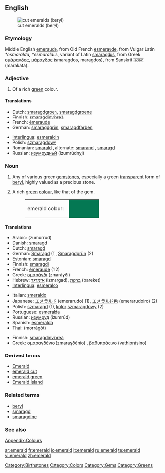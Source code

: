 {{see|Emerald}}
{{wikipedia}}
==English==
[[Image:Beryl_emeralds_cut_XH.jpg|thumb|right|cut emeralds (beryl)]]

===Etymology===
Middle English [[emeraude]], from Old French [[esmeraude]], from Vulgar Latin ''*esmaralda, *esmaraldus'', variant of Latin [[smaragdus]], from Greek [[σμάραγδος]], [[μάραγδος]] (smaragdos, maragdos), from Sanskrit [[मरकत]] (marakata).

===Adjective===
{{en-adj}}

# {{color}} Of a rich [[green]] colour.

====Translations====
{{top}}
*Dutch: [[smaragdgroen]], [[smaragdgroene]]
*Finnish: [[smaragdinvihreä]]
*French: [[émeraude]]
*German: [[smaragdgrün]], [[smaragdfarben]]
{{mid}}
*[[Interlingua]]: [[esmeraldin]]
*Polish: [[szmaragdowy]] {{m}}
*Romanian: [[smarald]] {{n}}, alternate: [[smarand]] {{n}}, [[smaragd]] {{n}}
*Russian: [[изумрудный]] (izumrúdnyj)
{{bottom}}

===Noun===
{{en-noun}}

# Any of various green [[gemstone]]s, especially a green [[transparent]] form of [[beryl]], highly valued as a precious stone.
# {{color}} A rich [[green]] [[colour]], like that of the gem.
#:<table><tr><td>emerald colour: &nbsp;</td><td bgcolor="#047853" width="80">&nbsp; </td></tr></table>

====Translations====
{{trans-top|gemstone}}
*Arabic: {{ARchar|[[زمرد|زمرّد]]}} (zumúrrud) {{m}}
*Danish: [[smaragd]]
*Dutch: [[smaragd]] {{m}}
*German: [[Smaragd]] {{m}} (1), [[Smaragdgrün]] {{n}} (2)
*Estonian: [[smaragd]]
*Finnish: [[smaragdi]]
*French: [[émeraude]] {{f}} (1,2)
*Greek: [[σμαράγδι]] (zmaráɣði) {{n}}
*Hebrew: [[אזמרגד]] (izmargad), [[ברקת]] (bareket)
*[[Interlingua]]: [[esmeraldo]]
{{trans-mid}}
*Italian: [[smeraldo]]
*Japanese: [[エメラルド]] (emerarudo) (1), [[エメラルド色]] (emerarudoiro) (2)
*Polish: [[szmaragd]] {{m}} (1), [[kolor]] [[szmaragdowy]] {{m}} (2)
*Portuguese: [[esmeralda]] {{f}}
*Russian: [[изумруд]] (izumrúd) {{m}}
*Spanish: [[esmeralda]] {{f}}
*Thai: {{THchar|[[มรกต]]}} (morrágòt)
{{trans-bottom}}

{{trans-top|colour}}
*Finnish: [[smaragdinvihreä]]
*Greek: [[σμαραγδένιο]] (zmaraɣðénio) {{n}}, [[βαθυπράσινο]] (vathiprásino) {{n}}
{{trans-mid}}
{{trans-bottom}}

===Derived terms===
*[[Emerald]]
*[[emerald cut]]
*[[emerald green]]
*[[Emerald Island]]

===Related terms===
*[[beryl]]
*[[smaragd]]
*[[smaragdine]]

===See also===
[[Wiktionary_Appendix:Colours|Appendix:Colours]]

[[Category:Birthstones]]
[[Category:Colors]]
[[Category:Gems]]
[[Category:Greens]]

[[ar:emerald]]
[[fr:emerald]]
[[io:emerald]]
[[it:emerald]]
[[ru:emerald]]
[[te:emerald]]
[[vi:emerald]]
[[zh:emerald]]
